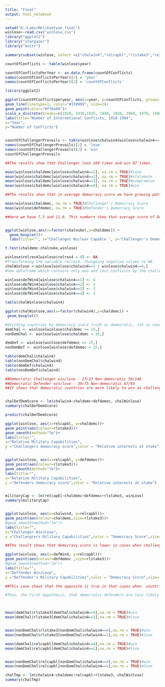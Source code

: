```yaml
---
title: "Final"
output: html_notebook
---
```

```r
setwd("D:/Labs/Meliksetyan_final")
winlose<-read.csv("winlose.csv")
library("ggplot2")
library("stargazer")
library("knitr")

summary(subset(winlose, select =c("chalwin4","relcapbl","rlstake3","relres4","chalnuke","defnukes","chaldemc","defdemoc")))

countOfConflicts <- table(winlose$year)

countOfConflictsPerYear <- as.data.frame(countOfConflicts)
names(countOfConflictsPerYear)[1] = 'year'
names(countOfConflictsPerYear)[2] = 'countOfConflicts'

library(ggplot2)

ggplot(countOfConflictsperyear, aes(x=year, y=countOfConflicts, group=1))+
geom_line(linetype=1, color="#339999", size=1)+
geom_point(color="#ff6e00")+
scale_x_discrete(breaks=c(1920, 1930,1935, 1940, 1950, 1960, 1970, 1980, 1990))+
labs(title="Number of International Conflicts, 1918-1994",
x="Year",
y="Number of Conflicts")


countOfChallengerPrevails <- table(winlose$chalwin4[winlose$chalwin4==1 | winlose$chalwin4==4])
names(countOfChallengerPrevails)[1] = 'lose'
names(countOfChallengerPrevails)[2] = 'win'
countOfChallengerPrevails

##The results show that Challenger lose 169 times and win 87 times.

mean(winlose$chaldemc[winlose$chalwin4==1], na.rm = TRUE)#lose
mean(winlose$chaldemc[winlose$chalwin4==2], na.rm = TRUE)#stalemate
mean(winlose$chaldemc[winlose$chalwin4==3], na.rm = TRUE)#compromise
mean(winlose$chaldemc[winlose$chalwin4==4], na.rm = TRUE)#win

##The results show that in average democracy score we have growing patter. It starts from 6.4 to 9.2. Need to mention, that 9.2 is not so high in the scale of 1-21, the data can support first hypothesis- if democracies are challengers, they are most likely to prevail.

mean(winlose$chaldemc, na.rm = TRUE)#Challenger's Democracy Score
mean(winlose$defdemoc, na.rm = TRUE)#Defender's Democracy Score

##Here we have 7,5 and 11,6. This numbers show that average score of Defenders democracy is almost two time high than challenger's.  But low average democracy score in both cases should indicate that Democracies do not tend to involve in conflicts.


ggplot(winlose,aes(x=factor(chalnuke),y=chaldemc)) + 
  geom_boxplot()+
  labs(title="", x="Challenger Nuclear Capable ", y="Challenger's Democracy Score")

t.test(chaldemc~chalnuke,winlose)

winlose$relres4[winlose$relres4 < 0] <- NA
#Transforming the variable relres4. Changeing negative values to NA
chalWinlose <-winlose[winlose$chalwin4==1 | winlose$chalwin4==4,]
#new dataframe which contains only won and lost conflicts by the challengers

winlose$defWin4[winlose$chalwin4==1] <- 4
winlose$defWin4[winlose$chalwin4==2] <- 2
winlose$defWin4[winlose$chalwin4==3] <- 3
winlose$defWin4[winlose$chalwin4==4] <- 1

table(chalWinlose$chalwin4)

ggplot(chalWinlose,aes(x=factor(chalwin4),y=chaldemc)) + 
 geom_boxplot()

#dividing countries by democracy score (>=15 as democratic, <15 as nondemocratic)
demChal <- winlose[winlose$chaldemc >= 15,]
nonDemChal <- winlose[winlose$chaldemc < 15,]

demDef <- winlose[winlose$defdemoc >= 15,]
nonDemDef <- winlose[winlose$defdemoc < 15,]

table(demChal$chalwin4)
table(nonDemChal$chalwin4)
table(demDef$chalwin4)
table(nonDemDef$chalwin4)

##Democratic Challenger win/lose - 27/23 Non-democratic 59/146
##Democratic Defender win/lose - 39/75 Non-democratic 47/93
##It shows that democratic countries are more likely to win as challengers rather then as defenders.


chalDefDemScore <- lm(chalwin4~chaldemc+defdemoc, chalWinlose)
summary(chalDefDemScore)

predict(chalDefDemScore)

ggplot(winlose, aes(x=relcapbl, y=chaldemc))+
geom_point(aes(colour=rlstake3))+
geom_smooth(method="lm")+
labs(title="",
x="Relative Military Capabilities",
y ="Challangers democracy score",color = "Relative interests at stake")


ggplot(winlose, aes(x=relcapbl, y=defdemoc))+
geom_point(aes(colour=rlstake3))+
geom_smooth(method="lm")+
labs(title="",
x="Relative Military Capabilities",
y ="Defenders democracy score",color = "Relative interests at stake")


militaryCap <- lm(relcapbl~chaldemc+defdemoc+rlstake3, winLose)
summary(militaryCap)


ggplot(winlose, aes(x=chalwin4, y=relcapbl))+
geom_point(aes(colour=chaldemc,size=rlstake3))+
#geom_smooth(method="lm")+
labs(title="",
x="Challenger Win/Lose",
y ="Challengrers Military Capabilities",color = "Democracy Score",size= "Relative interests at stake")

##The result shows that democracy score is lower in cases when challenger lost, it means challenger states are more likely to prevail when they are democratic.

ggplot(winlose, aes(x=defWin4, y=relcapbl))+
geom_point(aes(colour=defdemoc ,size=rlstake3))+
#geom_smooth(method="lm")+
labs(title="",
x="Deffender Win/Lose",
y ="Deffender's Military Capabilities",color = "Democracy Score",size= "Relative interests at stake")

##This case shows that the opposite is true in that cases when  countries defend themselves in conflicts.

#Thus, the first hypothesis, that democratic defenders are less likely to prevail than other defenders, whereas democratic challengers are more likely to prevail than others is close to the truth.



mean(demChal$rlstake3[demChal$chalwin4==4],na.rm = TRUE)#win
mean(demChal$rlstake3[demChal$chalwin4==1],na.rm = TRUE)#lose


mean(nonDemChal$rlstake3[nonDemChal$chalwin4==4],na.rm = TRUE)#win
mean(nonDemChal$rlstake3[nonDemChal$chalwin4==1],na.rm = TRUE)#lose

mean(demChal$relcapbl[demChal$chalwin4==4],na.rm = TRUE)#win
mean(demChal$relcapbl[demChal$chalwin4==1],na.rm = TRUE)#lose


mean(nonDemChal$relcapbl[nonDemChal$chalwin4==4],na.rm = TRUE)#win
mean(nonDemChal$relcapbl[nonDemChal$chalwin4==1],na.rm = TRUE)#lose

chalTmp <- lm(chalwin4~chaldemc+relcapbl+rlstake3, chalWinlose)
summary(chalTmp)
```


